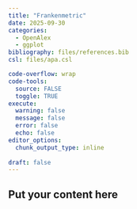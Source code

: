 ```yaml
---
title: "Frankenmetric"
date: 2025-09-30
categories: 
  - OpenAlex
  - ggplot
bibliography: files/references.bib
csl: files/apa.csl

code-overflow: wrap
code-tools: 
  source: FALSE
  toggle: TRUE
execute:
  warning: false
  message: false
  error: false
  echo: false
editor_options: 
  chunk_output_type: inline
  
draft: false
---
```


## Put your content here
